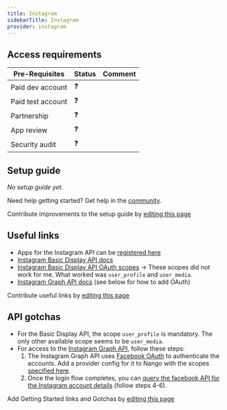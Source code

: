 ```yaml
---
title: Instagram
sidebarTitle: Instagram
provider: instagram
---
```



<Overview />
<PreBuiltTooling provider={providers[pageMetadata.provider]} />
<PreBuiltUseCases />

## Access requirements
| Pre-Requisites | Status | Comment|
| - | - | - |
| Paid dev account | ❓ |  |
| Paid test account | ❓ |  |
| Partnership | ❓ | |
| App review | ❓ |  |
| Security audit | ❓ | |


## Setup guide

_No setup guide yet._

<Tip>Need help getting started? Get help in the [community](https://nango.dev/slack).</Tip>

<Note>Contribute improvements to the setup guide by [editing this page](https://github.com/nangohq/nango/tree/master/docs-v2/integrations/all/insightly.mdx)</Note>


## Useful links

-   Apps for the Instagram API can be [registered here](https://developers.facebook.com/apps)
-   [Instagram Basic Display API docs](https://developers.facebook.com/docs/instagram-basic-display-api)
-   [Instagram Basic Display API OAuth scopes](https://developers.facebook.com/docs/instagram-basic-display-api/overview/permissions) -> These scopes did not work for me. What worked was `user_profile` and `user_media`.
-   [Instagram Graph API docs](https://developers.facebook.com/docs/instagram-api) (see below for how to add OAuth)

<Note>Contribute useful links by [editing this page](https://github.com/nangohq/nango/tree/master/docs-v2/integrations/all/insightly.mdx)</Note>

## API gotchas

-   For the Basic Display API, the scope `user_profile` is mandatory. The only other available scope seems to be `user_media`.
-   For access to the [Instagram Graph API](https://developers.facebook.com/docs/instagram-api), follow these steps:
    1. The Instagram Graph API uses [Facebook OAuth](/integrations/all/facebook) to authenticate the accounts. Add a provider config for it to Nango with the scopes [specified here](https://developers.facebook.com/docs/instagram-api/getting-started#2--implement-facebook-login).
    2. Once the login flow completes, you can [query the facebook API for the Instagram account details](https://developers.facebook.com/docs/instagram-api/getting-started#4--get-the-user-s-pages) (follow steps 4-6).

<Note>Add Getting Started links and Gotchas by [editing this page](https://github.com/nangohq/nango/tree/master/docs-v2/integrations/all/instagram.mdx)</Note>
